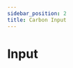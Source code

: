 ```yaml
---
sidebar_position: 2
title: Carbon Input
---
```


# Input

[//]: # (import './input';)

<div id="input-demo">
</div>


[//]: # (<modular-carbon-input></modular-carbon-input>)

[//]: # (export function Input&#40;&#41; {)

[//]: # ()
[//]: # ( //registerComponent&#40;'carbon-input', CarbonInput&#41;;)

[//]: # ()
[//]: # (  return &#40;)

[//]: # (    <h1>Hello</h1>)

[//]: # (  &#41;;)

[//]: # (})

[//]: # (export const Highlight = &#40;{children, color}&#41; => &#40;)

[//]: # (  <span)

[//]: # (    style={{)

[//]: # (      backgroundColor: color,)

[//]: # (      borderRadius: '20px',)

[//]: # (      color: '#fff',)

[//]: # (      padding: '10px',)

[//]: # (      cursor: 'pointer',)

[//]: # (    }})

[//]: # (    onClick={&#40;&#41; => {)

[//]: # (      alert&#40;`You clicked the color ${color} with label ${children}`&#41;;)

[//]: # (    }}>)

[//]: # ({children})

[//]: # (</span>)

[//]: # (&#41;;)

[//]: # (This is <Highlight color="#25c2a0">Docusaurus green</Highlight> !)

[//]: # ()
[//]: # (This is <Highlight color="#1877F2">Facebook blue</Highlight> !)

[//]: # (This is <Input></Input> !)


